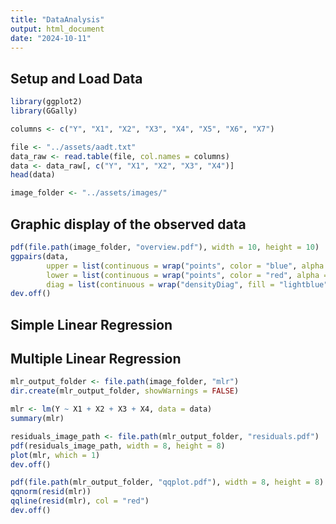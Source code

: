 ```yaml
---
title: "DataAnalysis"
output: html_document
date: "2024-10-11"
---
```



## Setup and Load Data

```r
library(ggplot2)
library(GGally)
```


```r
columns <- c("Y", "X1", "X2", "X3", "X4", "X5", "X6", "X7")
```


```r
file <- "../assets/aadt.txt"
data_raw <- read.table(file, col.names = columns)
data <- data_raw[, c("Y", "X1", "X2", "X3", "X4")]
head(data)
```

```r
image_folder <- "../assets/images/"
```


## Graphic display of the observed data

```r
pdf(file.path(image_folder, "overview.pdf"), width = 10, height = 10)
ggpairs(data,
        upper = list(continuous = wrap("points", color = "blue", alpha = 0.5, size = 2)),
        lower = list(continuous = wrap("points", color = "red", alpha = 0.5, size = 2)),
        diag = list(continuous = wrap("densityDiag", fill = "lightblue")))
dev.off()
```

## Simple Linear Regression



## Multiple Linear Regression

```r
mlr_output_folder <- file.path(image_folder, "mlr")
dir.create(mlr_output_folder, showWarnings = FALSE)
```


```r
mlr <- lm(Y ~ X1 + X2 + X3 + X4, data = data)
summary(mlr)
```


```r
residuals_image_path <- file.path(mlr_output_folder, "residuals.pdf")
pdf(residuals_image_path, width = 8, height = 8)
plot(mlr, which = 1)
dev.off()
```

```r
pdf(file.path(mlr_output_folder, "qqplot.pdf"), width = 8, height = 8)
qqnorm(resid(mlr))
qqline(resid(mlr), col = "red")
dev.off()
```
